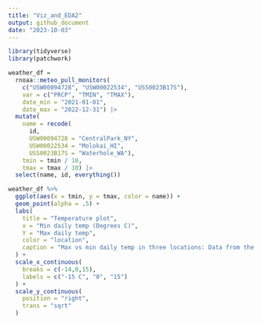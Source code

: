 ```yaml
---
title: "Viz_and_EDA2"
output: github_document
date: "2023-10-03"
---
```

```r
library(tidyverse)
library(patchwork)

```


```r
weather_df = 
  rnoaa::meteo_pull_monitors(
    c("USW00094728", "USW00022534", "USS0023B17S"),
    var = c("PRCP", "TMIN", "TMAX"), 
    date_min = "2021-01-01",
    date_max = "2022-12-31") |>
  mutate(
    name = recode(
      id, 
      USW00094728 = "CentralPark_NY", 
      USW00022534 = "Molokai_HI",
      USS0023B17S = "Waterhole_WA"),
    tmin = tmin / 10,
    tmax = tmax / 10) |>
  select(name, id, everything())
```

```r
weather_df %>% 
  ggplot(aes(x = tmin, y = tmax, color = name)) +
  geom_point(alpha = .5) +
  labs(
    title = "Temperature plot",
    x = "Min daily temp (Degrees C)",
    Y = "Max daily temp",
    color = "location",
    caption = "Max vs min daily temp in three locations: Data from the rnoaa package"
  ) +
  scale_x_continuous(
    breaks = c(-14,0,15),
    labels = c("-15 C", "0", "15")
  ) +
  scale_y_continuous(
    position = "right",
    trans = "sqrt"
  )
```

```r

```





